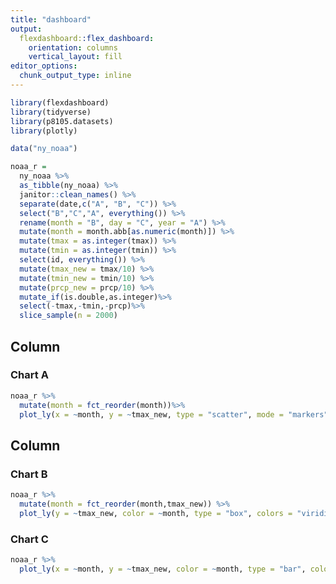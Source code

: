 ```yaml
---
title: "dashboard"
output: 
  flexdashboard::flex_dashboard:
    orientation: columns
    vertical_layout: fill
editor_options: 
  chunk_output_type: inline
---
```


```r
library(flexdashboard)
library(tidyverse)
library(p8105.datasets)
library(plotly)

```

```r
data("ny_noaa")

noaa_r = 
  ny_noaa %>%
  as_tibble(ny_noaa) %>%
  janitor::clean_names() %>%
  separate(date,c("A", "B", "C")) %>%
  select("B","C","A", everything()) %>%
  rename(month = "B", day = "C", year = "A") %>%
  mutate(month = month.abb[as.numeric(month)]) %>%
  mutate(tmax = as.integer(tmax)) %>%
  mutate(tmin = as.integer(tmin)) %>%
  select(id, everything()) %>%
  mutate(tmax_new = tmax/10) %>%
  mutate(tmin_new = tmin/10) %>%
  mutate(prcp_new = prcp/10) %>% 
  mutate_if(is.double,as.integer)%>%
  select(-tmax,-tmin,-prcp)%>%
  slice_sample(n = 2000)
```

Column {data-width=650}
-----------------------------------------------------------------------

### Chart A

```r
noaa_r %>%
  mutate(month = fct_reorder(month))%>%
  plot_ly(x = ~month, y = ~tmax_new, type = "scatter", mode = "markers",color = ~year, alpha = 1.2) 
```

Column {data-width=350}
-----------------------------------------------------------------------

### Chart B

```r
noaa_r %>% 
  mutate(month = fct_reorder(month,tmax_new)) %>% 
  plot_ly(y = ~tmax_new, color = ~month, type = "box", colors = "viridis") 
```

### Chart C

```r
noaa_r %>% 
  plot_ly(x = ~month, y = ~tmax_new, color = ~month, type = "bar", colors = "viridis")
```

